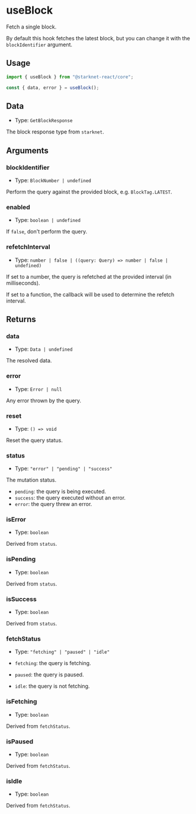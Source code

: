 # useBlock

Fetch a single block.

By default this hook fetches the latest block, but you can change it with the `blockIdentifier` argument.

## Usage

```ts twoslash
import { useBlock } from "@starknet-react/core";

const { data, error } = useBlock();
```

## Data

- Type: `GetBlockResponse`

The block response type from `starknet`.

## Arguments

### blockIdentifier

- Type: `BlockNumber | undefined`

Perform the query against the provided block, e.g. `BlockTag.LATEST`.

### enabled

- Type: `boolean | undefined`

If `false`, don't perform the query.

### refetchInterval

- Type: `number | false | ((query: Query) => number | false | undefined)`

If set to a number, the query is refetched at the provided interval (in milliseconds).

If set to a function, the callback will be used to determine the refetch interval.

## Returns

### data

- Type: `Data | undefined`

The resolved data.

### error

- Type: `Error | null`

Any error thrown by the query.

### reset

- Type: `() => void`

Reset the query status.

### status

- Type: `"error" | "pending" | "success"`

The mutation status.

- `pending`: the query is being executed.
- `success`: the query executed without an error.
- `error`: the query threw an error.

### isError

- Type: `boolean`

Derived from `status`.

### isPending

- Type: `boolean`

Derived from `status`.

### isSuccess

- Type: `boolean`

Derived from `status`.

### fetchStatus

- Type: `"fetching" | "paused" | "idle"`

- `fetching`: the query is fetching.
- `paused`: the query is paused.
- `idle`: the query is not fetching.

### isFetching

- Type: `boolean`

Derived from `fetchStatus`.

### isPaused

- Type: `boolean`

Derived from `fetchStatus`.

### isIdle

- Type: `boolean`

Derived from `fetchStatus`.

